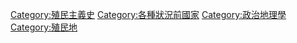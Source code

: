 {{Commonscat|Former colonies}}

[[Category:殖民主義史|Category:殖民主義史]]
[[Category:各種狀況前國家|Category:各種狀況前國家]]
[[Category:政治地理學|Category:政治地理學]]
[[Category:殖民地|Category:殖民地]]